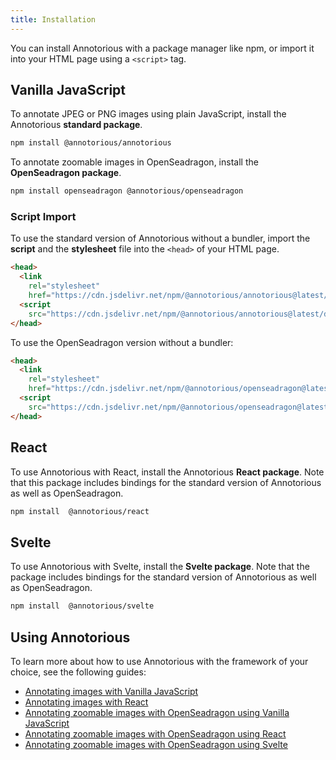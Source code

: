 ```yaml
---
title: Installation
---
```


You can install Annotorious with a package manager like npm, or import it into your HTML page 
using a `<script>` tag. 

## Vanilla JavaScript

To annotate JPEG or PNG images using plain JavaScript, install the Annotorious __standard package__.

```bash frame="none"
npm install @annotorious/annotorious
```

To annotate zoomable images in OpenSeadragon, install the __OpenSeadragon 
package__.

```bash frame="none"
npm install openseadragon @annotorious/openseadragon
```

### Script Import

To use the standard version of Annotorious without a bundler, import the 
__script__ and the __stylesheet__ file into the `<head>` of your HTML page.

```html
<head>
  <link 
    rel="stylesheet" 
    href="https://cdn.jsdelivr.net/npm/@annotorious/annotorious@latest/dist/annotorious.css">
  <script 
    src="https://cdn.jsdelivr.net/npm/@annotorious/annotorious@latest/dist/annotorious.js"></script>
</head>
```

To use the OpenSeadragon version without a bundler:

```html
<head>
  <link 
    rel="stylesheet" 
    href="https://cdn.jsdelivr.net/npm/@annotorious/openseadragon@latest/dist/annotorious-openseadragon.css">
  <script 
    src="https://cdn.jsdelivr.net/npm/@annotorious/openseadragon@latest/dist/annotorious-openseadragon.js"></script>
</head>
```

## React

To use Annotorious with React, install the Annotorious __React package__. Note that this
package includes bindings for the standard version of Annotorious as well as OpenSeadragon.

```bash frame="none"
npm install  @annotorious/react
```

## Svelte

To use Annotorious with Svelte, install the __Svelte package__. Note that the package 
includes bindings for the standard version of Annotorious as well as OpenSeadragon.

```bash frame="none"
npm install  @annotorious/svelte
```

## Using Annotorious

To learn more about how to use Annotorious with the framework of your choice, 
see the following guides:

- [Annotating images with Vanilla JavaScript](/guides/annotating-images/)
- [Annotating images with React](/react/image-annotation/)
- [Annotating zoomable images with OpenSeadragon using Vanilla JavaScript](/guides/openseadragon/)
- [Annotating zoomable images with OpenSeadragon using React](/react/openseadragon/)
- [Annotating zoomable images with OpenSeadragon using Svelte](/svelte/openseadragon/)
